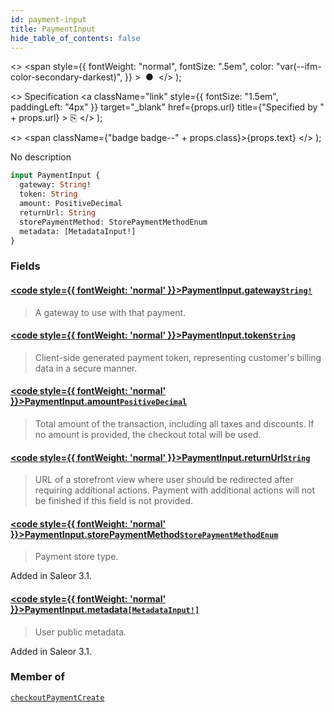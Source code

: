 ```yaml
---
id: payment-input
title: PaymentInput
hide_table_of_contents: false
---
```


  <>
    <span
      style={{
        fontWeight: "normal",
        fontSize: ".5em",
        color: "var(--ifm-color-secondary-darkest)",
      }}
    >
      &nbsp;●&nbsp;
    </span>
  </>
);

  <>
    Specification
    <a
      className="link"
      style={{ fontSize: "1.5em", paddingLeft: "4px" }}
      target="\_blank"
      href={props.url}
      title={"Specified by " + props.url}
    >
      ⎘
    </a>
  </>
);

  <>
    <span className={"badge badge--" + props.class}>{props.text}</span>
  </>
);

No description

```graphql
input PaymentInput {
  gateway: String!
  token: String
  amount: PositiveDecimal
  returnUrl: String
  storePaymentMethod: StorePaymentMethodEnum
  metadata: [MetadataInput!]
}
```

### Fields

#### [<code style={{ fontWeight: 'normal' }}>PaymentInput.<b>gateway</b></code>](#)<Bullet />[`String!`](../../../storefront/miscellaneous/scalars/string) <Badge class="secondary" text="non-null"/> <Badge class="secondary" text="scalar"/>

> A gateway to use with that payment.

#### [<code style={{ fontWeight: 'normal' }}>PaymentInput.<b>token</b></code>](#)<Bullet />[`String`](../../../storefront/miscellaneous/scalars/string) <Badge class="secondary" text="scalar"/>

> Client-side generated payment token, representing customer's billing data in a secure manner.

#### [<code style={{ fontWeight: 'normal' }}>PaymentInput.<b>amount</b></code>](#)<Bullet />[`PositiveDecimal`](../../../storefront/miscellaneous/scalars/positive-decimal) <Badge class="secondary" text="scalar"/>

> Total amount of the transaction, including all taxes and discounts. If no amount is provided, the checkout total will be used.

#### [<code style={{ fontWeight: 'normal' }}>PaymentInput.<b>returnUrl</b></code>](#)<Bullet />[`String`](../../../storefront/miscellaneous/scalars/string) <Badge class="secondary" text="scalar"/>

> URL of a storefront view where user should be redirected after requiring additional actions. Payment with additional actions will not be finished if this field is not provided.

#### [<code style={{ fontWeight: 'normal' }}>PaymentInput.<b>storePaymentMethod</b></code>](#)<Bullet />[`StorePaymentMethodEnum`](../../../storefront/payments/enums/store-payment-method-enum) <Badge class="secondary" text="enum"/>

> Payment store type.

Added in Saleor 3.1.

>

#### [<code style={{ fontWeight: 'normal' }}>PaymentInput.<b>metadata</b></code>](#)<Bullet />[`[MetadataInput!]`](../../../storefront/miscellaneous/inputs/metadata-input) <Badge class="secondary" text="list"/> <Badge class="secondary" text="input"/>

> User public metadata.

Added in Saleor 3.1.

>

### Member of

[`checkoutPaymentCreate`](../../../storefront/checkout/mutations/checkout-payment-create) <Badge class="secondary" text="mutation"/>
